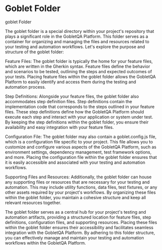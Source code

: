 # Goblet Folder

goblet Folder

The goblet folder is a special directory within your project's repository that plays a significant role in the GobletQA Platform. This folder serves as a container for organizing and managing the files and resources related to your testing and automation workflows. Let's explore the purpose and structure of the goblet folder:

Feature Files: The goblet folder is typically the home for your feature files, which are written in the Gherkin syntax. Feature files define the behavior and scenarios to be tested, outlining the steps and expected outcomes of your tests. Placing feature files within the goblet folder allows the GobletQA Platform to easily identify and access them during the testing and automation process.

Step Definitions: Alongside your feature files, the goblet folder also accommodates step definition files. Step definitions contain the implementation code that corresponds to the steps outlined in your feature files. These step definitions define how the GobletQA Platform should execute each step and interact with your application or system under test. By keeping the step definitions within the goblet folder, you ensure their availability and easy integration with your feature files.

Configuration File: The goblet folder may also contain a goblet.config.js file, which is a configuration file specific to your project. This file allows you to customize and configure various aspects of the GobletQA Platform, such as environment settings, dependency management, test framework options, and more. Placing the configuration file within the goblet folder ensures that it is easily accessible and associated with your testing and automation workflows.

Supporting Files and Resources: Additionally, the goblet folder can house any supporting files or resources that are necessary for your testing and automation. This may include utility functions, data files, test fixtures, or any other assets required by your project's workflows. By organizing these files within the goblet folder, you maintain a cohesive structure and keep all relevant resources together.

The goblet folder serves as a central hub for your project's testing and automation artifacts, providing a structured location for feature files, step definitions, configuration files, and supporting resources. Placing these files within the goblet folder ensures their accessibility and facilitates seamless integration with the GobletQA Platform. By adhering to this folder structure, you can effectively manage and maintain your testing and automation workflows within the GobletQA Platform.